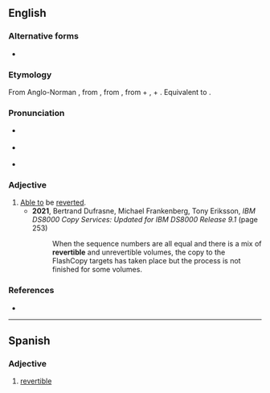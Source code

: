 ==English==

===Alternative forms===
* {{l|en|revertable}} {{lb|en|the less common form}}<!--Corpus ghits agree and OneLook agrees, both as accessed 2022-09-13, showing that lexicographic coverage of "revertible" far outstrips that of "revertable" (dictionary entries).-->

===Etymology===
From Anglo-Norman {{der|en|fr|revertible}}, from {{der|en|LL.|revertibilis}}, from {{der|en|la|revertere}}, from {{m|la|re-||[[re-]]: [[again]], [[back]]}} + {{m|la|vertere||to [[turn]]}}, + {{m|la|-ibilis||[[-ible]]: [[able to]]}}. Equivalent to {{suffix|en|revert|ible}}.

===Pronunciation===
* {{a|RP}} {{IPA|en|/ɹɪˈvɜːtɪbl̩/}}
* {{a|GA}} {{IPA|en|/ɹɪˈvɝtɪbl̩/}}
* {{rhymes|en|ɜː(ɹ)tɪbəl|s=4}}

===Adjective===
{{en-adj|-}}

# [[able to|Able to]] be [[revert]]ed.
#* '''2021''', Bertrand Dufrasne, ‎Michael Frankenberg, ‎Tony Eriksson, ''IBM DS8000 Copy Services: Updated for IBM DS8000 Release 9.1'' (page 253)
#*: When the sequence numbers are all equal and there is a mix of '''revertible''' and unrevertible volumes, the copy to the FlashCopy targets has taken place but the process is not finished for some volumes.

===References===
* {{R:OED Online|entry=revertible|part of speech=adj|code=164819|date=2010}}

----

==Spanish==

===Adjective===
{{es-adj}}

# [[#English|revertible]]